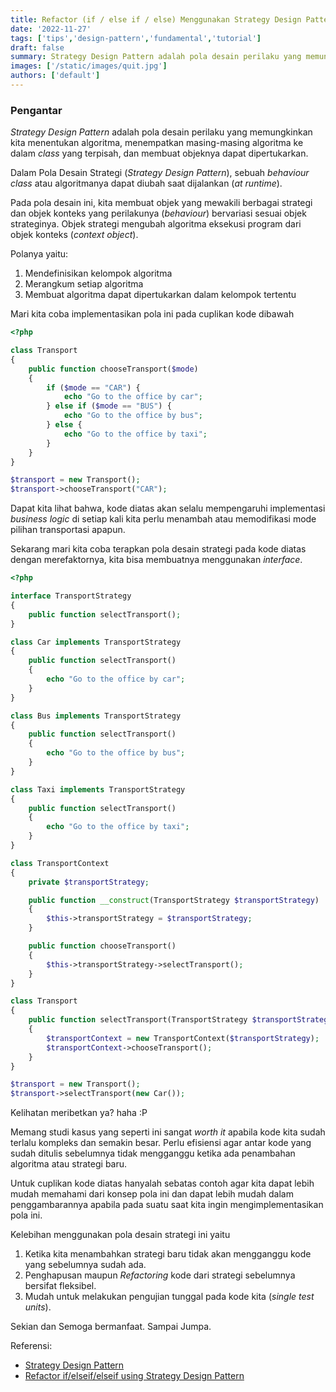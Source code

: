 ```yaml
---
title: Refactor (if / else if / else) Menggunakan Strategy Design Pattern
date: '2022-11-27'
tags: ['tips','design-pattern','fundamental','tutorial']
draft: false
summary: Strategy Design Pattern adalah pola desain perilaku yang memungkinkan kita menentukan algoritma, menempatkan masing-masing algoritma ke dalam class yang terpisah, dan membuat objeknya dapat dipertukarkan. 
images: ['/static/images/quit.jpg']
authors: ['default']
---
```



### Pengantar

_Strategy Design Pattern_ adalah pola desain perilaku yang memungkinkan kita menentukan algoritma, menempatkan masing-masing algoritma
ke dalam _class_ yang terpisah, dan membuat objeknya dapat dipertukarkan.

Dalam Pola Desain Strategi (_Strategy Design Pattern_), sebuah _behaviour class_ atau algoritmanya dapat diubah saat dijalankan (_at runtime_).

Pada pola desain ini, kita membuat objek yang mewakili berbagai strategi dan objek konteks yang perilakunya (_behaviour_) bervariasi
sesuai objek strateginya. Objek strategi mengubah algoritma eksekusi program dari objek konteks (_context object_).

Polanya yaitu:
1. Mendefinisikan kelompok algoritma
2. Merangkum setiap algoritma
3. Membuat algoritma dapat dipertukarkan dalam kelompok tertentu

Mari kita coba implementasikan pola ini pada cuplikan kode dibawah

```php
<?php

class Transport
{
	public function chooseTransport($mode)
	{
		if ($mode == "CAR") {
			echo "Go to the office by car";
		} else if ($mode == "BUS") {
			echo "Go to the office by bus";
		} else {
			echo "Go to the office by taxi";
		}
	}
}

$transport = new Transport();
$transport->chooseTransport("CAR");
```

Dapat kita lihat bahwa, kode diatas akan selalu mempengaruhi implementasi _business logic_ di setiap kali kita perlu menambah
atau memodifikasi mode pilihan transportasi apapun.

Sekarang mari kita coba terapkan pola desain strategi pada kode diatas dengan merefaktornya,
kita bisa membuatnya menggunakan _interface_.

```php
<?php

interface TransportStrategy
{
    public function selectTransport();
}

class Car implements TransportStrategy
{
	public function selectTransport()
	{
		echo "Go to the office by car";
	}
}

class Bus implements TransportStrategy
{
	public function selectTransport()
	{
		echo "Go to the office by bus";
	}
}

class Taxi implements TransportStrategy
{
	public function selectTransport()
	{
		echo "Go to the office by taxi";
	}
}

class TransportContext
{
    private $transportStrategy;

    public function __construct(TransportStrategy $transportStrategy)
    {
        $this->transportStrategy = $transportStrategy;
    }

    public function chooseTransport()
    {
        $this->transportStrategy->selectTransport();
    }
}

class Transport
{
	public function selectTransport(TransportStrategy $transportStrategy)
	{
		$transportContext = new TransportContext($transportStrategy);
        $transportContext->chooseTransport();
	}
}

$transport = new Transport();
$transport->selectTransport(new Car());
```

Kelihatan meribetkan ya? haha :P

Memang studi kasus yang seperti ini sangat _worth it_ apabila kode kita sudah terlalu kompleks dan semakin besar.
Perlu efisiensi agar antar kode yang sudah ditulis sebelumnya tidak mengganggu ketika ada penambahan algoritma atau strategi baru.

Untuk cuplikan kode diatas hanyalah sebatas contoh agar kita dapat lebih mudah memahami dari konsep pola ini dan dapat lebih mudah dalam penggambarannya
apabila pada suatu saat kita ingin mengimplementasikan pola ini.

Kelebihan menggunakan pola desain strategi ini yaitu
1. Ketika kita menambahkan strategi baru tidak akan mengganggu kode yang sebelumnya sudah ada. 
2. Penghapusan maupun _Refactoring_ kode dari strategi sebelumnya bersifat fleksibel. 
3. Mudah untuk melakukan pengujian tunggal pada kode kita (_single test units_).


Sekian dan Semoga bermanfaat. Sampai Jumpa. <i className="twa twa-waving-hand"></i>


Referensi:
- [Strategy Design Pattern](https://refactoring.guru/design-patterns/strategy)
- [Refactor if/elseif/elseif using Strategy Design Pattern](https://medium.com/aia-sg-techblog/refactor-if-elseif-elseif-using-strategy-design-pattern-80c51913a539)